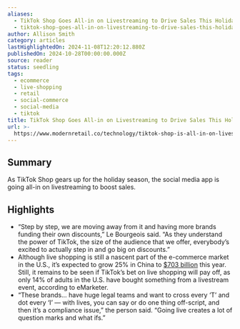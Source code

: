 ```yaml
---
aliases:
  - TikTok Shop Goes All-in on Livestreaming to Drive Sales This Holiday Season
  - tiktok-shop-goes-all-in-on-livestreaming-to-drive-sales-this-holiday-season
author: Allison Smith
category: articles
lastHighlightedOn: 2024-11-08T12:20:12.880Z
publishedOn: 2024-10-28T00:00:00.000Z
source: reader
status: seedling
tags:
  - ecommerce
  - live-shopping
  - retail
  - social-commerce
  - social-media
  - tiktok
title: TikTok Shop Goes All-in on Livestreaming to Drive Sales This Holiday Season
url: >-
  https://www.modernretail.co/technology/tiktok-shop-is-all-in-on-livestreaming-to-drive-sales-this-holiday-season/?utm_campaign=mrdis&utm_medium=email&utm_source=ecommerceweekly&utm_content=110124
---
```

## Summary

As TikTok Shop gears up for the holiday season, the social media app is going all-in on livestreaming to boost sales.

## Highlights

- “Step by step, we are moving away from it and having more brands funding their own discounts,” Le Bourgeois said. “As they understand the power of TikTok, the size of the audience that we offer, everybody’s excited to actually step in and go big on discounts.”
- Although live shopping is still a nascent part of the e-commerce market in the U.S., it’s expected to grow 25% in China to [$703 billion](https://www.emarketer.com/content/tiktok-determined-make-live-shopping-mainstream-while-amazon-leans-shoppable-tv) this year. Still, it remains to be seen if TikTok’s bet on live shopping will pay off, as only 14% of adults in the U.S. have bought something from a livestream event, according to eMarketer.
- “These brands… have huge legal teams and want to cross every ‘T’ and dot every ‘I’ — with lives, you can say or do one thing off-script, and then it’s a compliance issue,” the person said. “Going live creates a lot of question marks and what ifs.”
